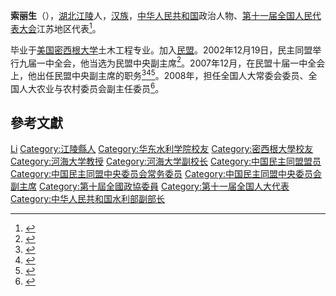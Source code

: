 '''索丽生'''（{{bd|1944年|3月|}}），[[湖北|湖北]][[江陵|江陵]]人，[[汉族|汉族]]，[[中华人民共和国|中华人民共和国]]政治人物、[[第十一届全国人民代表大会|第十一届全国人民代表大会]]江苏地区代表<ref>{{cite web|author=新华网|title=第十一届全国人大代表|url=http://news.xinhuanet.com/ziliao/2008-03/03/content_7708230.htm?node=36628|publisher=新华网|accessdate=2014-01-07|archive-date=2014-01-10|archive-url=https://web.archive.org/web/20140110211415/http://news.xinhuanet.com/ziliao/2008-03/03/content_7708230.htm?node=36628|dead-url=no}}</ref>。

毕业于[[美国|美国]][[密西根大学|密西根大学]]土木工程专业。加入[[民盟|民盟]]。2002年12月19日，民主同盟举行九届一中全会，他当选为民盟中央副主席<ref>{{Cite book|title=中华人民共和国年鉴 2003 总第23期|last=中华人民共和国年鉴编辑部编辑|publisher=中华人民共和国年鉴社|year=2003.11|pages=274}}</ref>。2007年12月，在民盟十届一中全会上，他出任民盟中央副主席的职务<ref>{{Cite book|title=中华人民共和国年鉴 2008|last=中华人民共和国年鉴编辑部|publisher=中华人民共和国年鉴社|year=2008.12|pages=208}}</ref><ref>{{Cite book|title=中国人物年鉴 2007 总第19卷|last=中国人物年鉴社编辑|publisher=[[中国人物年鉴社|中国人物年鉴社]]|year=2007.12|pages=97}}</ref><ref>{{Cite book|title=中华人民共和国事典 1949-2009|last=[[李学昌|李学昌]]主编|publisher=世界图书上海出版公司|year=2009.09|isbn=978-7-5062-9488-1|pages=975}}</ref>。2008年，担任全国人大常委会委员、全国人大农业与农村委员会副主任委员<ref>{{cite news|title=全国人大代表信息-索丽生|url=http://210.82.31.1:8084/delegate/viewDelegate.action?dbid=110810|accessdate=2013-04-05|newspaper=全国人大网|archive-url=https://web.archive.org/web/20130312154234/http://www.npc.gov.cn/delegate/viewDelegate.action?dbid=110810|archive-date=2013-03-12|dead-url=yes}}</ref>。

== 參考文獻 ==
{{reflist}}

{{中国民主同盟第九届中央委员会}}
{{中国民主同盟第十届中央委员会}}

{{Authority control}}
{{DEFAULTSORT:Suo索}}
[[Category:索姓|Li]]
[[Category:江陵縣人|Category:江陵縣人]]
[[Category:华东水利学院校友|Category:华东水利学院校友]]
[[Category:密西根大學校友|Category:密西根大學校友]]
[[Category:河海大学教授|Category:河海大学教授]]
[[Category:河海大学副校长|Category:河海大学副校长]]
[[Category:中国民主同盟盟员|Category:中国民主同盟盟员]]
[[Category:中国民主同盟中央委员会常务委员|Category:中国民主同盟中央委员会常务委员]]
[[Category:中国民主同盟中央委员会副主席|Category:中国民主同盟中央委员会副主席]]
[[Category:第十屆全國政協委員|Category:第十屆全國政協委員]]
[[Category:第十一届全国人大代表|Category:第十一届全国人大代表]]
[[Category:中华人民共和国水利部副部长|Category:中华人民共和国水利部副部长]]